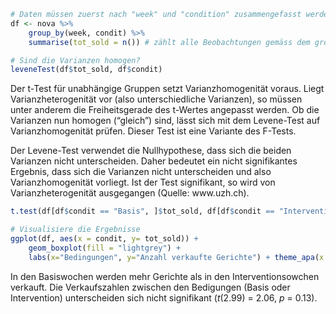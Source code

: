```r

# Daten müssen zuerst nach "week" und "condition" zusammengefasst werden
df <- nova %>%
    group_by(week, condit) %>%  
    summarise(tot_sold = n()) # zählt alle Beobachtungen gemäss dem group_by zusammen

# Sind die Varianzen homogen?
leveneTest(df$tot_sold, df$condit)

```

Der t-Test für unabhängige Gruppen setzt Varianzhomogenität voraus. Liegt Varianzheterogenität vor (also unterschiedliche Varianzen), so müssen unter anderem die Freiheitsgerade des t-Wertes angepasst werden. Ob die Varianzen nun homogen ("gleich") sind, lässt sich mit dem Levene-Test auf Varianzhomogenität prüfen. Dieser Test ist eine Variante des F-Tests.

Der Levene-Test verwendet die Nullhypothese, dass sich die beiden Varianzen nicht unterscheiden. Daher bedeutet ein nicht signifikantes Ergebnis, dass sich die Varianzen nicht unterscheiden und also Varianzhomogenität vorliegt. Ist der Test signifikant, so wird von Varianzheterogenität ausgegangen (Quelle: www.uzh.ch).

```r

t.test(df[df$condit == "Basis", ]$tot_sold, df[df$condit == "Intervention", ]$tot_sold, var.equal = F) # siehe ungerichtete Hypothese

# Visualisiere die Ergebnisse
ggplot(df, aes(x = condit, y= tot_sold)) + 
    geom_boxplot(fill = "lightgrey") + 
    labs(x="Bedingungen", y="Anzahl verkaufte Gerichte") + theme_apa(x.font.size = 20, y.font.size = 20) +  theme(axis.text = element_text(size = 20))
```

In den Basiswochen werden mehr Gerichte als in den Interventionsowchen verkauft. Die Verkaufszahlen zwischen den Bedigungen (Basis oder Intervention) unterscheiden sich nicht signifikant (*t*(2.99) = 2.06, *p* = 0.13).